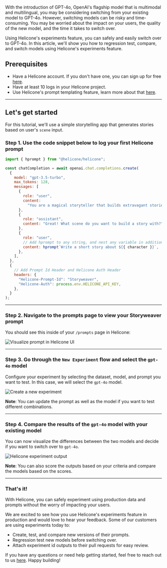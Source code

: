 With the introduction of GPT-4o, OpenAI's flagship model that is multimodal and multilingual, you may be considering switching from your existing model to GPT-4o. However, switching models can be risky and time-consuming. You may be worried about the impact on your users, the quality of the new model, and the time it takes to switch over.

Using Helicone's experiments feature, you can safely and easily switch over to GPT-4o. In this article, we'll show you how to regression test, compare, and switch models using Helicone's experiments feature.

## Prerequisites

- Have a Helicone account. If you don't have one, you can sign up for free [here](https://us.helicone.ai/signup).
- Have at least 10 logs in your Helicone project.
- Use Helicone's prompt templating feature, learn more about that [here](https://docs.helicone.ai/features/prompts).

---

## Let's get started

For this tutorial, we'll use a simple storytelling app that generates stories based on user's `scene` input.

### Step 1. Use the code snippet below to log your first Helicone prompt

```javascript
import { hprompt } from "@helicone/helicone";

const chatCompletion = await openai.chat.completions.create(
  {
    model: "gpt-3.5-turbo",
    max_tokens: 128,
    messages: [
      {
        role: "user",
        content:
          "You are a magical storyteller that builds extravagant stories based in medieval times.",
      },
      {
        role: "assistant",
        content: "Great! What scene do you want to build a story with?",
      },
      {
        role: "user",
        // Add hprompt to any string, and nest any variable in additional brackets `{}`
        content: hprompt`Write a short story about ${{ character }}`,
      },
    ],
  },
  {
    // Add Prompt Id Header and Helicone Auth Header
    headers: {
      "Helicone-Prompt-Id": "Storyweaver",
      "Helicone-Auth": process.env.HELICONE_API_KEY,
    },
  }
);
```

---

### Step 2. Navigate to the prompts page to view your Storyweaver prompt

You should see this inside of your `/prompts` page in Helicone:

![Visualize prompt in Helicone UI](/static/blog/experiments/prompt-page.webp)

---

### Step 3. Go through the `New Experiment` flow and select the `gpt-4o` model

Configure your experiment by selecting the dataset, model, and prompt you want to test. In this case, we will select the `gpt-4o` model.

![Create a new experiment](/static/blog/experiments/new-experiment.webp)

**Note**: You can update the prompt as well as the model if you want to test different combinations.

---

### Step 4. Compare the results of the `gpt-4o` model with your existing model

You can now visualize the differences between the two models and decide if you want to switch over to `gpt-4o`.

![Helicone experiment output](/static/blog/experiments/output.webp)

**Note**: You can also score the outputs based on your criteria and compare the models based on the scores.

---

### That's it!

With Helicone, you can safely experiment using production data and prompts without the worry of impacting your users.

We are excited to see how you use Helicone's experiments feature in production and would love to hear your feedback. Some of our customers are using experiments today to:

- Create, test, and compare new versions of their prompts.
- Regression test new models before switching over.
- Attach experiment id outputs to their pull requests for easy review.

If you have any questions or need help getting started, feel free to reach out to us <a href="https://www.helicone.ai/contact" target="_blank">here</a>. Happy building!
